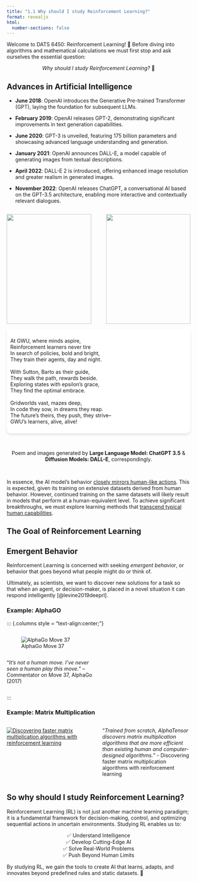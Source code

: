 ```yaml
---
title: "1.1 Why should I study Reinforcement Learning?"
format: revealjs
html:
  number-sections: false
---
```


::: {.callout-note appearance="simple" icon=false}
Welcome to DATS 6450: Reinforcement Learning! 🚀 Before diving into algorithms and mathematical calculations we must first stop and ask ourselves the essential question: <br>
<p style="text-align: center;"> <em> Why should I study Reinforcement Learning?</em> 🤔</p>
:::

## Advances in Artificial Intelligence

- **June 2018**: OpenAI introduces the Generative Pre-trained Transformer (GPT), laying the foundation for subsequent LLMs.

- **February 2019**: OpenAI releases GPT-2, demonstrating significant improvements in text generation capabilities.

- **June 2020**: GPT-3 is unveiled, featuring 175 billion parameters and showcasing advanced language understanding and generation.

- **January 2021**: OpenAI announces DALL-E, a model capable of generating images from textual descriptions.

- **April 2022**: DALL-E 2 is introduced, offering enhanced image resolution and greater realism in generated images.

- **November 2022**: OpenAI releases ChatGPT, a conversational AI based on the GPT-3.5 architecture, enabling more interactive and contextually relevant dialogues.

::: columns
::: {.column width="50%"}
<div style="margin-right: 10px">
  ![](images/diffusion.png){width=100% height=300px}
</div>
:::
::: {.column width="50%"}
<div style="margin-left: 10px">
  ![](images/diffusion2.png){width=100% height=300px}
</div>
:::
:::


::: {.grid style="padding: 10px; background-color: #fff; border-radius: 12px; box-shadow: 0 4px 6px rgba(0, 0, 0, 0.1); overflow: hidden; transition: transform 0.2s, box-shadow 0.2s; display: block;"}

At GWU, where minds aspire, <br>
Reinforcement learners never tire <br>
In search of policies, bold and bright, <br>
They train their agents, day and night. <br>
<br>
With Sutton, Barto as their guide, <br>
They walk the path, rewards beside. <br>
Exploring states with epsilon's grace, <br>
They find the optimal embrace. <br>
<br>
Gridworlds vast, mazes deep, <br>
In code they sow, in dreams they reap. <br>
The future's theirs, they push, they strive-- <br>
GWU's learners, alive, alive!
:::

<br>

<figcaption style = "text-align:center;">Poem and images generated by **Large Language Model: ChatGPT 3.5** & **Diffusion Models: DALL-E**, correspondingly.</figcaption>

<br>

In essence, the AI model's behavior <u>closely mirrors human-like actions</u>. This is expected, given its training on extensive datasets derived from human behavior. However, continued training on the same datasets will likely result in models that perform at a human-equivalent level. To achieve significant breakthroughs, we must explore learning methods that <u>transcend typical human capabilities</u>.

## The Goal of Reinforcement Learning

::: {.callout-tip}
## Emergent Behavior
Reinforcement Learning is concerned with seeking _emergent behavior_, or behavior that goes beyond what people might do or think of. <br>
:::

Ultimately, as scientists, we want to discover new solutions for a task so that when an agent, or decision-maker, is placed in a novel situation it can respond intelligently [@levine2019deeprl].

### Example: AlphaGO

::: {.columns style = "text-align:center;"}
   
::: {.column width="50%"}
![AlphaGo Move 37](images/go.png)
:::

::: {.column width="50%"}

"_It’s not a human move. I’ve never seen a human play this move._" – Commentator on Move 37, AlphaGo (2017)

:::

:::

### Example: Matrix Multiplication

::: {.columns}
   
::: {.column width="50%"}
[![Discovering faster matrix multiplication algorithms with reinforcement learning](images/MatrixMultiplication.png)](https://www.nature.com/articles/s41586-022-05172-4)
:::


::: {.column width="50%"}

"_Trained from scratch, AlphaTensor discovers matrix multiplication algorithms that are more efficient than existing human and computer-designed algorithms._" - Discovering faster matrix multiplication algorithms with reinforcement learning

:::

:::

## So why should I study Reinforcement Learning?

Reinforcement Learning (RL) is not just another machine learning paradigm; it is a fundamental framework for decision-making, control, and optimizing sequential actions in uncertain environments. Studying RL enables us to: <br>

::: {style="text-align:center;"}
✅ Understand Intelligence <br>
✅ Develop Cutting-Edge AI <br>
✅ Solve Real-World Problems <br>
✅ Push Beyond Human Limits <br>
:::

By studying RL, we gain the tools to create AI that learns, adapts, and innovates beyond predefined rules and static datasets. 🚀  


